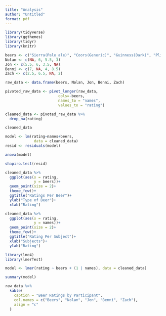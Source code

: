 ```yaml
---
title: "Analysis"
author: "Untitled"
format: pdf
---
```


```r
library(tidyverse)
library(ggthemes)
library(tidyr)
library(knitr)
```


```r
beers <- c("Sierra(Pale_ale)", "Coors(Generic)", "Guinness(Dark)", "Pliny(IPA)")
Nolan <- c(NA, 6, 5.5, 3)
Jon <- c(5.5, 6, 3.5, NA)
Benni <- c(7, NA, 4, 8.5)
Zach <- c(2.5, 6.5, NA, 2)

raw_data <- data.frame(beers, Nolan, Jon, Benni, Zach)

pivoted_raw_data <- pivot_longer(raw_data,
                        cols=-beers,
                        names_to = "names",
                        values_to = "rating")

cleaned_data <- pivoted_raw_data %>% 
  drop_na(rating)

cleaned_data
```

```r
model <- lm(rating~names+beers,
             data = cleaned_data)
resid <- residuals(model)
```


```r
anova(model)
```

```r
shapiro.test(resid)
```
```r
cleaned_data %>% 
  ggplot(aes(x = rating,
             y = beers))+
  geom_point(size = 2)+
  theme_few()+
  ggtitle("Ratings Per Beer")+
  ylab("Type of Beer")+
  xlab("Rating")
```



```r
cleaned_data %>% 
  ggplot(aes(x = rating,
             y = names))+
  geom_point(size = 2)+
  theme_few()+
  ggtitle("Rating Per Subject")+
  xlab("Subjects")+
  ylab("Rating")
```

```r
library(lme4)
library(lmerTest)

model <- lmer(rating ~ beers + (1 | names), data = cleaned_data)
```

```r
summary(model)
```
```r
raw_data %>%
  kable(
    caption = "Beer Ratings by Participant",
    col.names = c("Beers", "Nolan", "Jon", "Benni", "Zach"),
    align = "c"
  )
```


